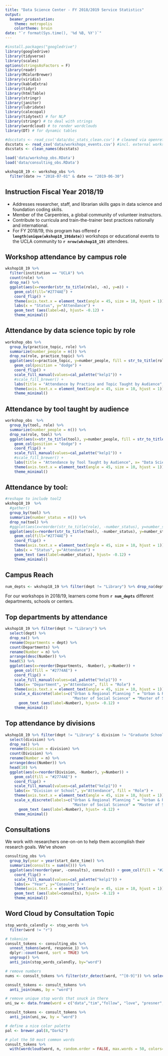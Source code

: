 ```yaml
---
title: "Data Science Center - FY 2018/2019 Service Statistics"
output: 
  beamer_presentation:
    theme: metropolis
    colortheme: bruin
date: "`r format(Sys.time(), '%d %B, %Y')`"
---
```


```r
#install.packages("googledrive")
library(googledrive)
library(tidyverse)
library(scales)
options(stringsAsFactors = F)
library(readr)
library(RColorBrewer)
library(viridis)
library(kableExtra)
library(tidyr)
library(htmlTable)
library(stringr)
library(janitor)
library(lubridate)
library(calecopal)
library(tidytext) # for NLP
library(stringr) # to deal with strings
library(wordcloud) # to render wordclouds
library(DT) # for dynamic tables
```

```r
#dscstats <- read_csv('data/dsc_stats_clean.csv') # cleaned via openrefine
dscstats <- read_csv('data/workshops_events.csv') #incl. external workshops, inst training
dscstats <- clean_names(dscstats)

load('data/workshop_obs.RData')
load('data/consulting_obs.RData')
```

```r
wkshop18_19 <- workshop_obs %>% 
  filter(date >= "2018-07-01" & date <= "2019-06-30")
```

## Instruction Fiscal Year 2018/19

* Addresses researcher, staff, and librarian skills gaps in data science and foundation coding skills. 
* Member of the Carpentries, a global community of volunteer instructors.
* Contribute to curricula and train-the-trainer best practices nationally and international. 
* For FY 2018/19, this program has offered **`r length(unique(wkshop18_19$date))`** workshops or educational events to the UCLA community to **`r nrow(wkshop18_19)`** attendees.

## Workshop attendance by campus role 

```r
wkshop18_19 %>% 
  filter(institution == "UCLA") %>% 
  count(role) %>% 
  drop_na() %>% 
  ggplot(aes(x=reorder(str_to_title(role), -n), y=n)) + 
    geom_col(fill="#2774AE") +
    coord_flip() +
    theme(axis.text.x = element_text(angle = 45, size = 10, hjust = 1)) + 
    labs(x = "Status", y="Attendance") + 
    geom_text (aes(label=n), hjust= -0.12) +
    theme_minimal()
```

## Attendance by data science topic by role 

```r
workshop_obs %>% 
  group_by(practice_topic, role) %>% 
  summarize(number_people = n()) %>% 
  drop_na(role, practice_topic) %>% 
  ggplot(aes(x=practice_topic, y=number_people, fill = str_to_title(role))) + 
    geom_col(position = "dodge") +
    coord_flip() +
    scale_fill_manual(values=cal_palette("kelp1")) +
    #scale_fill_brewer() +
    labs(title = "Attendance by Practice and Topic Taught by Audience", x= "Practice or topic", y="Attendance", fill = "Role") +
    theme(axis.text.x = element_text(angle = 45, size = 10, hjust = 1))  +
    theme_minimal()
```

## Attendance by tool taught by audience


```r
workshop_obs  %>% 
  group_by(tool, role) %>% 
  summarize(number_people = n()) %>% 
  drop_na(role, tool) %>% 
  ggplot(aes(x=str_to_title(tool), y=number_people, fill = str_to_title(role))) + 
    geom_col(position = "dodge") +
    coord_flip() +
    scale_fill_manual(values=cal_palette("kelp1")) +
    #scale_fill_brewer() +
    labs(title = "Attendance by Tool Taught by Audience", x= "Data Science Tool", y="Attendance", fill = "Role") +
    theme(axis.text.x = element_text(angle = 45, size = 10, hjust = 1))  +
    theme_minimal()
```

## Attendance by tool: 

```r
#reshape to include tool2
wkshop18_19  %>% 
  #gather()
  group_by(tool) %>% 
  summarize(number_status = n()) %>% 
  drop_na(tool) %>% 
  #ggplot(aes(x=reorder(str_to_title(role), -number_status), y=number_status)) + 
  ggplot(aes(x=reorder(str_to_title(tool), -number_status), y=number_status)) + 
    geom_col(fill="#2774AE") +
    coord_flip() +
    theme(axis.text.x = element_text(angle = 45, size = 10, hjust = 1)) + 
    labs(x = "Status", y="Attendance") + 
    geom_text (aes(label=number_status), hjust= -0.12) +
    theme_minimal()
```

## Campus Reach

```r
num_depts <- wkshop18_19 %>% filter(dept != "Library") %>% drop_na(dept) %>% distinct(dept) %>% nrow()
```

For our workshops in 2018/19, learners come from **`r num_depts`** different departments, schools or centers. 

## Top departments by attendance

```r
wkshop18_19 %>% filter(dept != "Library") %>% 
  select(dept) %>% 
  drop_na() %>% 
  rename(Departments = dept) %>% 
  count(Departments) %>% 
  rename(Number = n) %>% 
  arrange(desc(Number)) %>% 
  head(5) %>% 
  ggplot(aes(x=reorder(Departments, -Number), y=Number)) +
    geom_col(fill = "#2774AE") +
    coord_flip() +
    scale_fill_manual(values=cal_palette("kelp1")) +
    labs(x= "Department", y="Attendance", fill = "Role") +
    theme(axis.text.x = element_text(angle = 45, size = 10, hjust = 1))  +
    scale_x_discrete(labels=c("Urban & Regional Planning " = "Urban & Regional Planning", "Graduate School of Education and Information Studies" = "GSE&IS",
                              "Master of Social Science" = "Master of Social Science", "IoES" = "IoES", "Anderson" = "Anderson")) +
      geom_text (aes(label=Number), hjust= -0.12) +
    theme_minimal()
```

## Top attendance by divisions

```r
wkshop18_19 %>% filter(dept != "Library" & division != "Graduate School of Education and Information Studies") %>% 
  select(division) %>% 
  drop_na() %>% 
  rename(Division = division) %>% 
  count(Division) %>% 
  rename(Number = n) %>% 
  arrange(desc(Number)) %>% 
  head(10) %>% 
  ggplot(aes(x=reorder(Division, -Number), y=Number)) +
    geom_col(fill = "#2774AE") +
    coord_flip() +
    scale_fill_manual(values=cal_palette("kelp1")) +
    labs(x= "Division or School", y="Attendance", fill = "Role") +
    theme(axis.text.x = element_text(angle = 45, size = 10, hjust = 1))  +
    scale_x_discrete(labels=c("Urban & Regional Planning " = "Urban & Regional Planning", "Graduate School of Education and Information Studies" = "GSE&IS",
                              "Master of Social Science" = "Master of Social Science", "IoES" = "IoES", "Anderson" = "Anderson")) +
      geom_text (aes(label=Number), hjust= -0.12) +
    theme_minimal()

```

## Consultations 

We work with researchers one-on-on to help them accomplish their research goals. We've shown 

```r
consulting_obs %>% 
  group_by(year = year(start_date_time)) %>% 
  summarize(consults = sum(n())) %>% 
  ggplot(aes(reorder(year, -consults), consults)) + geom_col(fill = "#2774AE") + 
    coord_flip() + 
    scale_fill_manual(values=cal_palette("kelp1")) +
    labs(x= "Year", y="Consults") +
    theme(axis.text.x = element_text(angle = 45, size = 10, hjust = 1))  +
    geom_text (aes(label=consults), hjust= -0.12) +
    theme_minimal()
```

## Word Cloud by Consultation Topic

```r
stop_words_calendly <- stop_words %>% 
  filter(word != "r")
```


```r
# tokenize
consult_tokens <- consulting_obs %>% 
  unnest_tokens(word, response_1) %>% 
  dplyr::count(word, sort = TRUE) %>% 
  ungroup() %>% 
  anti_join(stop_words_calendly, by="word")
```
```r
# remove numbers
nums <- consult_tokens %>% filter(str_detect(word, "^[0-9]")) %>% select(word) %>% unique()

consult_tokens <- consult_tokens %>% 
  anti_join(nums, by = "word")
```


```r
# remove unique stop words that snuck in there
uni_sw <- data.frame(word = c("data","tim","follow", "love", "presner", "sheppard", "jamie", "leigh", "todd", "pasta", "senior", "personal", "dave", "meeting", "appointment", "week", "discuss", "https", "hope", "charm", "science", "set", "talk", "time", "careers", "list", "thesis", "idea", "learn", "learning", "potential", "recommended", "google", "research", "street", "project", "hear", "process", "limited", "student", "completing", "ucla", "download", "american", "figuring", "knowledge", "time's", "current", "late", "questions", "sets", "wondering", "team", "calendly", "undergraduate", "schedule", "vendor", "stuff", "paper", "dsc", "disserataion", "social", "study", "writing"))

consult_tokens <- consult_tokens %>% 
  anti_join(uni_sw, by = "word")
```

```r
# define a nice color palette
pal <- brewer.pal(8,"Dark2")

# plot the 50 most common words
consult_tokens %>% 
  with(wordcloud(word, n, random.order = FALSE, max.words = 50, colors=pal))
```

